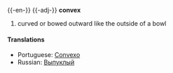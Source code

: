 {{-en-}}
{{-adj-}}
'''convex'''
#curved or bowed outward like the outside of a bowl


====Translations====
*Portuguese: [[Convexo]]
*Russian: [[Выпуклый]]